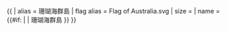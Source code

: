 {{ {{{1<noinclude>|country showdata</noinclude>}}}
| alias = 珊瑚海群島
| flag alias = Flag of Australia.svg
| size = {{{size|}}}
| name = {{#if: {{{name|}}} | {{{name|}}} | 珊瑚海群島 }}
}}<noinclude>
</noinclude>